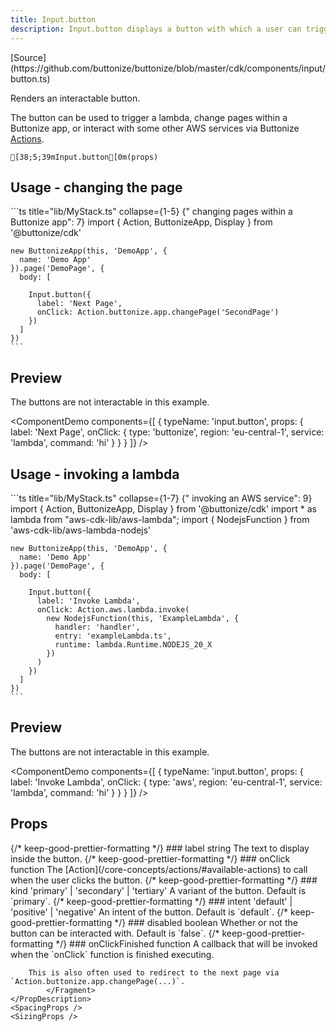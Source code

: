 ```yaml
---
title: Input.button
description: Input.button displays a button with which a user can trigger an action.
---
```




<FrameworkSelect>
	<FrameworkContent>
		<Fragment slot="cdk">
			[Source](https://github.com/buttonize/buttonize/blob/master/cdk/components/input/button.ts)
		</Fragment>
	</FrameworkContent>
</FrameworkSelect>

Renders an interactable button.

The button can be used to trigger a lambda, change pages within a Buttonize app, or interact with some other AWS services via Buttonize [Actions](/core-concepts/actions/#available-actions).

```ansi frame="none"
[38;5;39mInput.button[0m(props)
```

## Usage - changing the page

<FrameworkContent>
   <Fragment slot="cdk">
    ```ts title="lib/MyStack.ts" collapse={1-5} {"     changing pages within a Buttonize app": 7}
    import { Action, ButtonizeApp, Display } from '@buttonize/cdk'
    
    new ButtonizeApp(this, 'DemoApp', {
      name: 'Demo App'
    }).page('DemoPage', {
      body: [
        
        Input.button({
          label: 'Next Page',
          onClick: Action.buttonize.app.changePage('SecondPage')
        })
      ]
    })
    ```
   </Fragment>
</FrameworkContent>

## Preview

The buttons are not interactable in this example.

<ComponentDemo
	components={[
		{
			typeName: 'input.button',
			props: {
				label: 'Next Page',
				onClick: {
					type: 'buttonize',
					region: 'eu-central-1',
					service: 'lambda',
					command: 'hi'
				}
			}
		}
	]}
/>

## Usage - invoking a lambda

<FrameworkContent>
   <Fragment slot="cdk">
    ```ts title="lib/MyStack.ts" collapse={1-7} {"     invoking an AWS service": 9}
    import { Action, ButtonizeApp, Display } from '@buttonize/cdk'
    import * as lambda from "aws-cdk-lib/aws-lambda";
    import { NodejsFunction } from 'aws-cdk-lib/aws-lambda-nodejs'
    
    new ButtonizeApp(this, 'DemoApp', {
      name: 'Demo App'
    }).page('DemoPage', {
      body: [

        Input.button({
          label: 'Invoke Lambda',
          onClick: Action.aws.lambda.invoke(
            new NodejsFunction(this, 'ExampleLambda', {
              handler: 'handler',
              entry: 'exampleLambda.ts',
              runtime: lambda.Runtime.NODEJS_20_X
            })
          )
        })
      ]
    })
    ```

   </Fragment>
</FrameworkContent>

## Preview

The buttons are not interactable in this example.

<ComponentDemo
	components={[
		{
			typeName: 'input.button',
			props: {
				label: 'Invoke Lambda',
				onClick: {
					type: 'aws',
					region: 'eu-central-1',
					service: 'lambda',
					command: 'hi'
				}
			}
		}
	]}
/>

## Props

<FrameworkContent>
	<Fragment slot="cdk">
		<PropDescription>
			<Fragment slot="title">
				{/* keep-good-prettier-formatting */}
				### label
			</Fragment>
			<PropMarker slot="markers" type="required" />
			<Fragment slot="type">string</Fragment>
			<Fragment slot="description">
				The text to display inside the button.
			</Fragment>
		</PropDescription>
		<PropDescription>
			<Fragment slot="title">
				{/* keep-good-prettier-formatting */}
				### onClick
			</Fragment>
			<PropMarker slot="markers" type="required" />
			<Fragment slot="type">function</Fragment>
			<Fragment slot="description">
				The [Action](/core-concepts/actions/#available-actions) to call when the user clicks the button.
			</Fragment>
		</PropDescription>
		<PropDescription>
			<Fragment slot="title">
				{/* keep-good-prettier-formatting */}
				### kind
			</Fragment>
			<PropMarker slot="markers" type="optional" />
			<Fragment slot="type">'primary' | 'secondary' | 'tertiary'</Fragment>
			<Fragment slot="description">A variant of the button. Default is `primary`.</Fragment>
		</PropDescription>
    <PropDescription>
			<Fragment slot="title">
				{/* keep-good-prettier-formatting */}
				### intent
			</Fragment>
			<PropMarker slot="markers" type="optional" />
			<Fragment slot="type">'default' | 'positive' | 'negative'</Fragment>
			<Fragment slot="description">An intent of the button. Default is `default`.</Fragment>
		</PropDescription>
		<PropDescription>
			<Fragment slot="title">
				{/* keep-good-prettier-formatting */}
				### disabled
			</Fragment>
			<PropMarker slot="markers" type="optional" />
			<Fragment slot="type">boolean</Fragment>
			<Fragment slot="description">
				Whether or not the button can be interacted with. Default is `false`.
			</Fragment>
		</PropDescription>
		<PropDescription>
			<Fragment slot="title">
				{/* keep-good-prettier-formatting */}
				### onClickFinished
			</Fragment>
			<PropMarker slot="markers" type="optional" />
			<Fragment slot="type">function</Fragment>
			<Fragment slot="description">
				A callback that will be invoked when the `onClick` function is finished
				executing.

        This is also often used to redirect to the next page via `Action.buttonize.app.changePage(...)`.
    		</Fragment>
    </PropDescription>
    <SpacingProps />
    <SizingProps />

  </Fragment>
</FrameworkContent>
